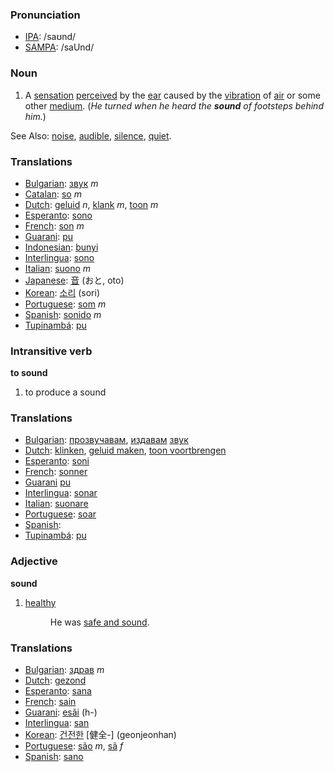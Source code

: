 ===Pronunciation===
*[[w:IPA|IPA]]: /saʊnd/
*[[w:SAMPA|SAMPA]]: /saUnd/

===Noun===

#A [[sensation]] [[perceived]] by the [[ear]] caused by the [[vibration]] of [[air]] or some other [[medium]]. (''He turned when he heard the '''sound''' of footsteps behind him.'')

See Also: [[noise]], [[audible]], [[silence]], [[quiet]].

===Translations===

*[[Bulgarian]]: [[звук]] ''m''
*[[Catalan]]: [[so]] ''m''
*[[Dutch]]: [[geluid]] ''n'', [[klank]] ''m'', [[toon]] ''m''
*[[Esperanto]]: [[sono]]
*[[French]]: [[son]] ''m''
*[[Guarani]]: [[pu]]
*[[Indonesian]]: [[bunyi]]
*[[Interlingua]]: [[sono]]
*[[Italian]]: [[suono]] ''m''
*[[Japanese]]: [[音]] (おと, oto)
*[[Korean]]: [[소리]] (sori)
*[[Portuguese]]: [[som]] ''m''
*[[Spanish]]: [[sonido]] ''m''
*[[Tupinambá]]: [[pu]]

===Intransitive verb===

'''to sound'''

# to produce a sound

===Translations===

*[[Bulgarian]]: [[прозвучавам]], [[издавам]] [[звук]]
*[[Dutch]]: [[klinken]], [[geluid maken]], [[toon voortbrengen]]
*[[Esperanto]]: [[soni]]
*[[French]]: [[sonner]]
*[[Guarani]] [[pu]]
*[[Interlingua]]: [[sonar]]
*[[Italian]]: [[suonare]]
*[[Portuguese]]: [[soar]]
*[[Spanish]]: [[]]
*[[Tupinambá]]: [[pu]]

===Adjective===

'''sound'''

# [[healthy]]
#: He was [[safe and sound]].

===Translations===

*[[Bulgarian]]: [[здрав]] ''m''
*[[Dutch]]: [[gezond]]
*[[Esperanto]]: [[sana]]
*[[French]]: [[sain]]
*[[Guarani]]: [[esãi]] (h-)
*[[Interlingua]]: [[san]]
*[[Korean]]: [[건전한]] [健全-] (geonjeonhan)
*[[Portuguese]]: [[são]] ''m'', [[sã]] ''f''
*[[Spanish]]: [[sano]]